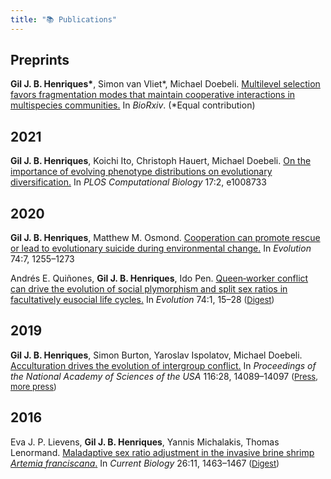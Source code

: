 ```yaml
---
title: "📚 Publications"
---
```


## Preprints
**Gil J. B. Henriques\***, Simon van Vliet\*, Michael Doebeli. [Multilevel selection favors fragmentation modes that maintain cooperative interactions in multispecies communities.](https://www.biorxiv.org/content/10.1101/2021.03.18.436065v1) In *BioRxiv*. (\*Equal contribution)

## 2021
**Gil J. B. Henriques**, Koichi Ito, Christoph Hauert, Michael Doebeli. [On the importance of evolving phenotype distributions on evolutionary diversification.](https://journals.plos.org/ploscompbiol/article?id=10.1371/journal.pcbi.1008733) In *PLOS Computational Biology* 17:2, e1008733

## 2020
**Gil J. B. Henriques**, Matthew M. Osmond. [Cooperation can promote rescue or lead to evolutionary suicide during environmental change.](henriques_cv/papers/henriques2020.pdf) In *Evolution* 74:7, 1255--1273

Andrés E. Quiñones, **Gil J. B. Henriques**, Ido Pen. [Queen‑worker conflict can drive the evolution of social plymorphism and split sex ratios in facultatively eusocial life cycles.](henriques_cv/papers/quinones2020.pdf) In *Evolution* 74:1, 15--28 <font size="2">([Digest](henriques_cv/papers/digests/digest_quinones2019.pdf))</font>

## 2019
**Gil J. B. Henriques**, Simon Burton, Yaroslav Ispolatov, Michael Doebeli. [Acculturation drives the evolution of intergroup conflict.](henriques_cv/papers/henriques2019.pdf) In *Proceedings of the National Academy of Sciences of the USA* 116:28, 14089--14097 <font size="2">([Press](https://scientificinquirer.com/2019/09/19/conversations-with-burt-simon-and-gil-henriques-reframing-intergroup-conflicts/), [more press](https://www.sciencedaily.com/releases/2019/07/190709091146.htm))</font>

## 2016
Eva J. P. Lievens, **Gil J. B. Henriques**, Yannis Michalakis, Thomas Lenormand. [Maladaptive sex ratio adjustment in the invasive brine shrimp *Artemia franciscana*.](henriques_cv/papers/lievens2016.pdf) In *Current Biology* 26:11, 1463--1467 <font size="2">([Digest](henriques_cv/papers/digests/digest_lievens2016.pdf))</font>
